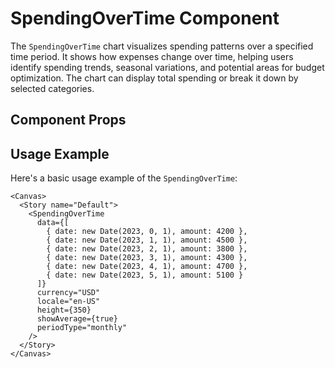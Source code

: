 

<Meta of={SpendingOverTime} />

# SpendingOverTime Component

The `SpendingOverTime` chart visualizes spending patterns over a specified time period. It shows how expenses change over time, helping users identify spending trends, seasonal variations, and potential areas for budget optimization. The chart can display total spending or break it down by selected categories.

## Component Props

<Canvas of={SpendingOverTime} />

<Controls />

## Usage Example

Here's a basic usage example of the `SpendingOverTime`:

```tsx
<Canvas>
  <Story name="Default">
    <SpendingOverTime 
      data={[
        { date: new Date(2023, 0, 1), amount: 4200 },
        { date: new Date(2023, 1, 1), amount: 4500 },
        { date: new Date(2023, 2, 1), amount: 3800 },
        { date: new Date(2023, 3, 1), amount: 4300 },
        { date: new Date(2023, 4, 1), amount: 4700 },
        { date: new Date(2023, 5, 1), amount: 5100 }
      ]}
      currency="USD"
      locale="en-US"
      height={350}
      showAverage={true}
      periodType="monthly"
    />
  </Story>
</Canvas>
``` 